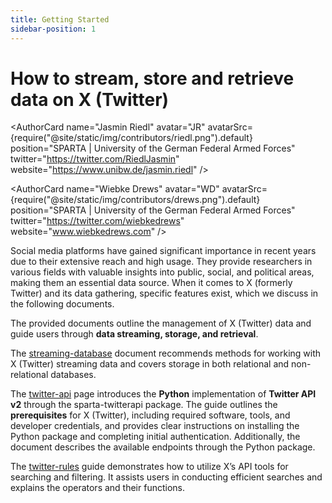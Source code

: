 ```yaml
---
title: Getting Started
sidebar-position: 1
---
```


# How to stream, store and retrieve data on X (Twitter)

<LevelChip level="Beginner"/>
<PlatformChip platform="X"/>
<LanguageChip lang="Python"/>
<AuthorCard
  name="Andreas Neumeier"
  avatar="AN"
  avatarSrc={require("@site/static/img/contributors/neumeier.png").default}
  position="SPARTA | University of the German Federal Armed Forces"
  website="https://www.unibw.de/politikwissenschaft/professuren/lehrstuhl-invr/andreas_neumeier"
  linkedin="https://www.linkedin.com/in/andreas-neumeier/"
/>

<AuthorCard
  name="Jasmin Riedl"
  avatar="JR"
  avatarSrc={require("@site/static/img/contributors/riedl.png").default}
  position="SPARTA | University of the German Federal Armed Forces"
  twitter="https://twitter.com/RiedlJasmin"
  website="https://www.unibw.de/jasmin.riedl"
/>

<AuthorCard
  name="Wiebke Drews"
  avatar="WD"
  avatarSrc={require("@site/static/img/contributors/drews.png").default}
  position="SPARTA | University of the German Federal Armed Forces"
  twitter="https://twitter.com/wiebkedrews"
  website="www.wiebkedrews.com"
/>

<LastUpdatedByChip authorOriginal="Neumeier et al." createdOn="13.09.2024" />

<VideoCard
  videoSrc="https://github.com/bertelsmannstift/data-knowledge-hub_videos/raw/main/videos/UPDEM_Neumeier_540.mp4"
  thumbnailSrc="https://github.com/bertelsmannstift/data-knowledge-hub_videos/raw/main/thumbnails/UPDEM_Neumeier_540.png"
/>

Social media platforms have gained significant importance in recent years due to their extensive reach and high usage. They provide researchers in various fields with valuable insights into public, social, and political areas, making them an essential data source. When it comes to X (formerly Twitter) and its data gathering, specific features exist, which we discuss in the following documents.

The provided documents outline the management of X (Twitter) data and guide users through **data streaming, storage, and retrieval**.

The [streaming-database](streaming-database) document recommends methods for working with X (Twitter) streaming data and covers storage in both relational and non-relational databases.

The [twitter-api](twitter-api) page introduces the **Python** implementation of **Twitter API v2** through the sparta-twitterapi package. The guide outlines the **prerequisites** for X (Twitter), including required software, tools, and developer credentials, and provides clear instructions on installing the Python package and completing initial authentication. Additionally, the document describes the available endpoints through the Python package.

The [twitter-rules](twitter-rules) guide demonstrates how to utilize X’s API tools for searching and filtering. It assists users in conducting efficient searches and explains the operators and their functions.
